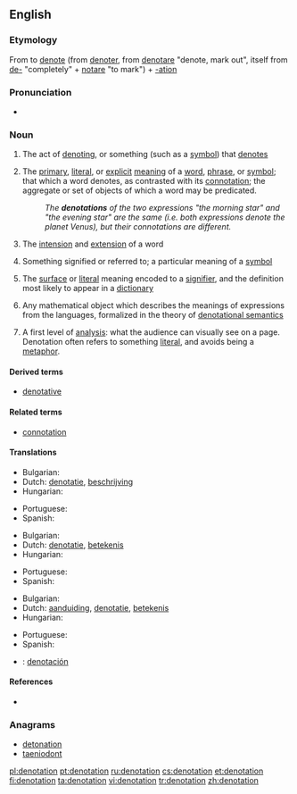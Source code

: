 ==English==
{{wikipedia}}

===Etymology===
From to [[denote]] (from {{etyl|frm}} [[denoter]], from {{etyl|la}} [[denotare]] "denote, mark out", itself from [[de-]] "completely" + [[notare]] "to mark") + [[-ation]]

===Pronunciation===
* {{rhymes|eɪʃən}}

===Noun===
{{en-noun}}

# The act of [[denoting]], or something (such as a [[symbol]]) that [[denote]]s
# {{logic|linguistics|semiotics}} The [[primary]], [[literal]], or [[explicit]] [[meaning]] of a [[word]], [[phrase]], or [[symbol]]; that which a word denotes, as contrasted with its [[connotation]]; the aggregate or set of objects of which a word may be predicated.
#: ''The '''denotations''' of the two expressions "the morning star" and "the evening star" are the same (i.e. both expressions denote the planet Venus), but their connotations are different.''
# {{philosophy|logic}} The [[intension]] and [[extension]] of a word
# {{semantics}} Something signified or referred to; a particular meaning of a [[symbol]]
# {{semiotics}} The [[surface]] or [[literal]] meaning encoded to a [[signifier]], and the definition most likely to appear in a [[dictionary]]
# {{computer science}} Any mathematical object which describes the meanings of expressions from the languages, formalized in the theory of [[denotational semantics]]
# {{context|media-studies}} A first level of [[analysis]]: what the audience can visually see on a page. Denotation often refers to something [[literal]], and avoids being a [[metaphor]].

====Derived terms====
* [[denotative]]

====Related terms====
* [[connotation]]

====Translations====
{{trans-top|act of denoting}}
* Bulgarian: {{t|bg|означаване|n}}
* Dutch: [[denotatie]], [[beschrijving]]
* Hungarian: {{t|hu|megjelölés}}
{{trans-mid}}
* Portuguese: {{t+|pt|denotação|f}}
* Spanish: {{t|es|denotación|f}}
{{trans-bottom}}

{{trans-top|primary or explicit meaning}}
* Bulgarian: {{t|bg|главно значение|n}}
* Dutch: [[denotatie]], [[betekenis]]
* Hungarian: {{t+|hu|jelentés}}
{{trans-mid}}
* Portuguese: {{t+|pt|denotação|f}}
* Spanish: {{t|es|denotación|f}}
{{trans-bottom}}

{{trans-top|something signified or referred to}}
* Bulgarian: {{t+|bg|обозначение|n}}
* Dutch: [[aanduiding]], [[denotatie]], [[betekenis]]
* Hungarian: {{t+|hu|jel}}
{{trans-mid}}
* Portuguese: {{t+|pt|denotação|f}}
* Spanish: {{t|es|denotación|f}}
{{trans-bottom}}

{{checktrans-top}}
* {{ttbc|es}}: [[denotación]]
{{trans-bottom}}

====References====
* {{R:OED2}}

===Anagrams===
* [[detonation#English|detonation]]
* [[taeniodont#English|taeniodont]]

[[pl:denotation]]
[[pt:denotation]]
[[ru:denotation]]
[[cs:denotation]]
[[et:denotation]]
[[fi:denotation]]
[[ta:denotation]]
[[vi:denotation]]
[[tr:denotation]]
[[zh:denotation]]